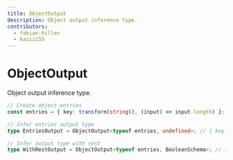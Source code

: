 ```yaml
---
title: ObjectOutput
description: Object output inference type.
contributors:
  - fabian-hiller
  - kazizi55
---
```


# ObjectOutput

Object output inference type.

```ts
// Create object entries
const entries = { key: transform(string(), (input) => input.length) };

// Infer entries output type
type EntriesOutput = ObjectOutput<typeof entries, undefined>; // { key: number }

// Infer output type with rest
type WithRestOutput = ObjectOutput<typeof entries, BooleanSchema>; // { key: number } & Record<string, boolean>
```
